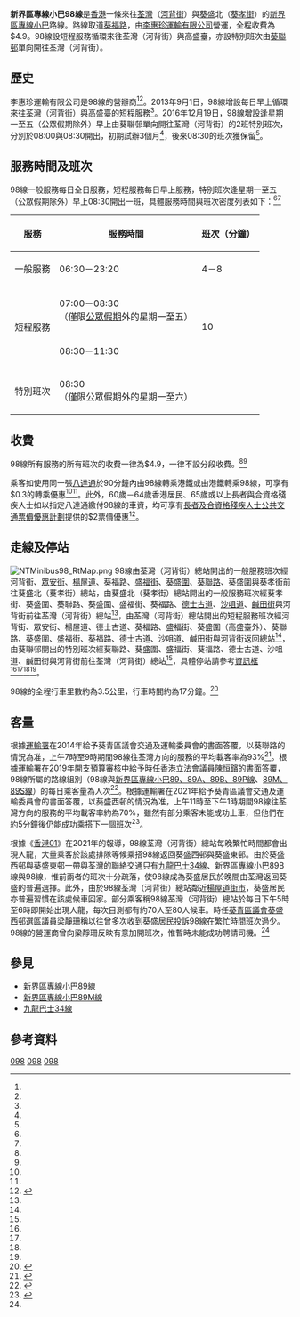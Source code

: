 {{noteTA
|G1=Transport
|G2=Unit
}}
{{Infobox bus route
| image = VL1907 New Territories 98 23-06-2020.jpg
| caption = 駛往荃灣的98線小巴
| number = 新界區專線小巴98線
| operator = [[李惠珍運輸有限公司|李惠珍運輸有限公司]]
| start = [[荃灣|荃灣]]（[[河背街|河背街]]）
| via = [[葵福路|葵福路]]<br>[[葵盛邨|葵盛]]
| end = [[葵盛|葵盛]]北（[[葵孝街|葵孝街]]）
| length = 3.5公里
| time = 17分鐘
| level = 06:30－23:20
| frequency = 4分鐘－8分鐘
| fare = $4.9
| 主要競爭交通 = [[九龍巴士34線|九龍巴士34線]]<br>[[新界區專線小巴89線|新界區專線小巴89B線]]
| map_name = 停站{{anchor|停站}}
| map = {{Routemap
|title bg color=#F9F9F9
|title color=#000000
|collapsible=0
|1=
KBHFa~~[[河背街|河背街]]（[[天佑小學|天佑小學]]）
\BS2+l\BS2+r\
[[沙咀道|沙咀道]]（[[寶石大廈|寶石大廈]]）! !\BHF(R)g\BHF(L)f\~~[[楊屋道|楊屋道]]（[[香港明愛|明愛]]賽馬會荃灣診所）
沙咀道（[[尚翠苑|尚翠苑]]翠湖閣）! !\BHF(R)g\STRf\
\BS2l\BS2r\
BHF~~[[葵福路|葵福路]]（[[晉昇工廠大廈|晉昇工廠大廈]]）
\BS2+l\BS2+r\
\STRg\BHF(L)f\~~[[盛福街|盛福街]]（[[中華傳道會李賢堯紀念中學|中華傳道會李賢堯紀念中學]]）
[[葵聯路|葵聯路]]（[[葵盛邨|葵盛西邨]]第7座）! !\BHF(R)g\BHF(L)f\~~葵聯路（葵盛西邨第6座）
\BS2l\BS2r\
BHF~~葵聯路（[[月海灣|月海灣]]）
BHF~~葵聯路（葵盛東邨盛強樓）
BHF~~葵盛圍（[[基督教青年會|基督教青年會]]）
BHF~~葵盛圍（葵盛東邨盛和樓）
BHF~~葵盛圍（葵盛東邨盛安樓）
BHF~~[[葵孝街|葵孝街]]（葵盛東邨盛國樓）
BHF~~葵孝街（葵盛東邨盛家樓）
KBHFe~~葵盛（葵孝街）小巴總站
}}
<center>註：上圖適用於全日服務之主班次</center>
{{Routemap
|title bg color=#F9F9F9
|title color=#000000
|collapsible=0
|1=
KBHFa~~河背街（天佑小學）
\BS2+l\BS2+r\
沙咀道（寶石大廈）! !\BHF(R)g\BHF(L)f\~~楊屋道（明愛賽馬會荃灣診所）
沙咀道（尚翠苑翠湖閣）! !\BHF(R)g\STRf\
\BS2l\BS2r\
BHF~~葵福路（晉昇工廠大廈）
\BS2+l\BS2+r\
\STRg\BHF(L)f\~~盛福街（中華傳道會李賢堯紀念中學）
\BS2l\BS2r\
BHF~~葵盛圍（葵盛西邨第6座）
\BS2+l\BS2+r\
葵聯路（葵盛西邨第6座）! !\BHF(R)g\INT(L)f\~~葵盛圍（[[高盛臺|高盛臺]]第1座）
葵聯路（月海灣）! !\BHF(R)g\BHF(L)f\~~葵盛圍（葵盛東邨盛安樓）
葵聯路（葵盛東邨盛強樓）! !\BHF(R)g\BHF(L)f\~~葵盛圍（葵盛東邨盛和樓）
\STRg\BHF(L)f\~~葵盛圍（基督教青年會）
\STRl\STRr\
}}
<center>註：上圖只適用於每日上午提供服務的循環班次，而“[[File:BSicon_INT(L)f.svg|20px]]”圖示代表相關服務的循環點</center>
| 特別班次 = 荃灣（河背街）↺高盛臺
| 特別班次服務時間 = 星期一至五（[[香港節日與公眾假期|公眾假期]]除外）：<br>07:00－11:30<br>星期六、日及公眾假期：<br>08:30－11:30<hr>（10分鐘一班）
| 特別班次二 = 葵盛（[[葵聯邨|葵聯邨]]）→荃灣（河背街）
| 特別班次服務時間二 = 星期一至五（公眾假期除外）：<br>08:30（只開一班）
| notes = '''路線資訊與停站參考資料'''：<ref name="route-normal"/><ref name="route-special"/><ref name="stops-twks"/><ref name="stops-kstw"/><ref name="stops-hpt"/><ref name="hk01-2021"/>
}}
'''新界區專線小巴98線'''是[[香港|香港]]一條來往[[荃灣|荃灣]]（[[河背街|河背街]]）與[[葵盛邨|葵盛]]北（[[葵孝街|葵孝街]]）的[[新界區小巴路線列表|新界區]][[香港小型巴士|專線小巴]]路線。路線取道[[葵福路|葵福路]]，由[[李惠珍運輸有限公司|李惠珍運輸有限公司]]營運，全程收費為$4.9。98線設短程服務循環來往荃灣（河背街）與高盛臺，亦設特別班次由[[葵聯邨|葵聯邨]]單向開往荃灣（河背街）。

==歷史==
李惠珍運輸有限公司是98線的營辦商<ref name="route-normal"/><ref name="route-special"/>。2013年9月1日，98線增設每日早上循環來往荃灣（河背街）與高盛臺的短程服務<ref name="td-2013"/>。2016年12月19日，98線增設逢星期一至五（公眾假期除外）早上由葵聯邨單向開往荃灣（河背街）的2班特別班次，分別於08:00與08:30開出，初期試辦3個月<ref name="td-2016"/>，後來08:30的班次獲保留<ref name="route-normal"/>。

==服務時間及班次==
98線一般服務每日全日服務，短程服務每日早上服務，特別班次逢星期一至五（公眾假期除外）早上08:30開出一班，具體服務時間與班次密度列表如下：<ref name="route-normal"/><ref name="route-special"/>
{|class="wikitable" style="text-align: center"
!服務!!服務時間!!班次（分鐘）
|-
!一般服務
|06:30－23:20||4－8
|-
!rowspan=2|短程服務
|07:00－08:30<br>（僅限[[香港節日與公眾假期|公眾假期]]外的星期一至五）||rowspan=2|10
|-
|08:30－11:30
|-
!特別班次
|colspan=2|08:30<br>（僅限公眾假期外的星期一至六）
|}

==收費==
98線所有服務的所有班次的收費一律為$4.9，一律不設分段收費。<ref name="route-normal"/><ref name="route-special"/>

乘客如使用同一張[[八達通|八達通]]於90分鐘內由98線轉乘港鐵或由港鐵轉乘98線，可享有$0.3的轉乘優惠<ref name="route-normal"/><ref name="route-special"/>。此外，60歲－64歲香港居民、65歲或以上長者與合資格殘疾人士如以指定八達通繳付98線的車資，均可享有[[長者及合資格殘疾人士公共交通票價優惠計劃|長者及合資格殘疾人士公共交通票價優惠計劃]]提供的$2票價優惠<ref>{{cite web|url=https://www.lwb.gov.hk/tc/highlights/fare_concession/index.html|title=政府長者及合資格殘疾人士公共交通票價優惠計劃（二元優惠計劃）|date=2022-05-17|website=[[勞工及福利局|勞工及福利局]]|access-date=2022-06-15|archive-date=2021-08-21|archive-url=https://web.archive.org/web/20210821072101/https://www.lwb.gov.hk/tc/highlights/fare_concession/index.html|dead-url=no}}</ref>。

==走線及停站==
[[File:NTMinibus98_RtMap.png|thumb]]
98線由荃灣（河背街）總站開出的一般服務班次經河背街、[[眾安街|眾安街]]、[[楊屋道|楊屋道]]、葵福路、[[盛福街|盛福街]]、[[葵盛圍|葵盛圍]]、[[葵聯路|葵聯路]]、葵盛圍與葵孝街前往葵盛北（葵孝街）總站，由葵盛北（葵孝街）總站開出的一般服務班次經葵孝街、葵盛圍、葵聯路、葵盛圍、盛福街、葵福路、[[德士古道|德士古道]]、[[沙咀道|沙咀道]]、[[鹹田街|鹹田街]]與河背街前往荃灣（河背街）總站<ref name="route-normal"/>，由荃灣（河背街）總站開出的短程服務班次經河背街、眾安街、楊屋道、德士古道、葵福路、盛福街、葵盛圍（高盛臺外）、葵聯路、葵盛圍、盛福街、葵福路、德士古道、沙咀道、鹹田街與河背街返回總站<ref name="route-special"/>，由葵聯邨開出的特別班次經葵聯路、葵盛圍、盛福街、葵福路、德士古道、沙咀道、鹹田街與河背街前往荃灣（河背街）總站<ref name="route-normal"/>，具體停站請參考[[#停站|資訊框]]<ref name="stops-twks"/><ref name="stops-kstw"/><ref name="stops-hpt"/><ref name="hk01-2021"/>。

98線的全程行車里數約為3.5公里，行車時間約為17分鐘。<ref>{{cite web|url=https://drive.google.com/file/d/1rnC3Wz7UWumRlJgjpURGb_VhfmY18V7B/view?usp=drivesdk|title=N.T. PLB (Scheduled) Service Route No. 98|publisher=SCHEDULE OF SERVICE|date=2019-06-16|access-date=2022-06-28|archive-date=2022-06-28|archive-url=https://web.archive.org/web/20220628081151/https://drive.google.com/file/d/1rnC3Wz7UWumRlJgjpURGb_VhfmY18V7B/view?usp=drivesdk}}</ref>

==客量==
根據[[運輸署|運輸署]]在2014年給予葵青區議會交通及運輸委員會的書面答覆，以葵聯路的情況為准，上午7時至9時期間98線往荃灣方向的服務的平均載客率為93%<ref>{{cite web|dead-url=no|work=運輸署|publisher=[[葵青區議會|葵青區議會]]交通及運輸委員會|url=https://www.districtcouncils.gov.hk/kwt/doc/2012_2015/common/committee_meetings_doc/TTC/6030/20a.pdf|title=交通及運輸文件第20a/2014號|access-date=2022-06-13|archive-date=2022-06-13|archive-url=https://web.archive.org/web/20220613110855/https://www.districtcouncils.gov.hk/kwt/doc/2012_2015/common/committee_meetings_doc/TTC/6030/20a.pdf}}</ref>。根據運輸署在2019年開支預算審核中給予時任[[香港立法會|香港立法會]]議員[[陳恒鑌|陳恒鑌]]的書面答覆，98線所屬的路線組別（98線與[[新界區專線小巴89線|新界區專線小巴89、89A、89B、89P線]]、[[新界區專線小巴89M線|89M、89S線]]）的每日乘客量為{{nts|30300}}人次<ref>{{cite web|dead-url=no|work=[[運輸及房屋局|運輸及房屋局]]|publisher=[[香港立法會|香港立法會]]|url=https://www.legco.gov.hk/yr18-19/chinese/fc/fc/w_q/thb-t-c.pdf|title=財務委員會審核二零一九至二零年度開支預算管制人員的答覆|access-date=2022-06-13|archive-date=2021-03-23|archive-url=https://web.archive.org/web/20210323142230/https://www.legco.gov.hk/yr18-19/chinese/fc/fc/w_q/thb-t-c.pdf}}</ref>。根據運輸署在2021年給予葵青區議會交通及運輸委員會的書面答覆，以葵盛西邨的情況為准，上午11時至下午1時期間98線往荃灣方向的服務的平均載客率約為70%，雖然有部分乘客未能成功上車，但他們在約5分鐘後仍能成功乘搭下一個班次<ref>{{cite web|dead-url=no|work=運輸署|publisher=葵青區議會交通及運輸委員會|url=https://www.districtcouncils.gov.hk/kwt/doc/2020_2023/tc/committee_meetings_doc/TTC/20292/42a_D_2021.pdf|title=交通及運輸文件第42a/D/2021號|access-date=2022-06-13|archive-date=2022-06-13|archive-url=https://web.archive.org/web/20220613110947/https://www.districtcouncils.gov.hk/kwt/doc/2020_2023/tc/committee_meetings_doc/TTC/20292/42a_D_2021.pdf}}</ref>。

根據《[[香港01|香港01]]》在2021年的報導，98線荃灣（河背街）總站每晚繁忙時間都會出現人龍，大量乘客於該處排隊等候乘搭98線返回葵盛西邨與葵盛東邨。由於葵盛西邨與葵盛東邨一帶與荃灣的聯絡交通只有[[九龍巴士34線|九龍巴士34線]]、新界區專線小巴89B線與98線，惟前兩者的班次十分疏落，使98線成為葵盛居民於晚間由荃灣返回葵盛的普遍選擇。此外，由於98線荃灣（河背街）總站鄰近[[楊屋道街市|楊屋道街市]]，葵盛居民亦普遍習慣在該處候車回家。部分乘客稱98線荃灣（河背街）總站於每日下午5時至6時即開始出現人龍，每次目測都有約70人至80人候車。時任[[葵青區議會|葵青區議會]][[葵盛西邨_(選區)|葵盛西邨選區]]議員[[梁靜珊|梁靜珊]]稱以往曾多次收到葵盛居民投訴98線在繁忙時間班次過少。98線的營運商曾向梁靜珊反映有意加開班次，惟暫時未能成功聘請司機。<ref name="hk01-2021"/>

==參見==
{{commons category|New Territories Public Light Bus Route 98}}
*[[新界區專線小巴89線|新界區專線小巴89線]]
*[[新界區專線小巴89M線|新界區專線小巴89M線]]
*[[九龍巴士34線|九龍巴士34線]]

==參考資料==
{{reflist|30em|refs=
<ref name="route-normal">{{cite web|dead-url=no|website=運輸署|date=2019-06-16|url=https://h2-app-rr.hkemobility.gov.hk/ris_page/get_gmb_detail.php?route_id=2335&lang=TC|title=新界區專線小巴路線第98號　荃灣（河背街）<->葵盛北（葵孝街）|access-date=2022-06-13|archive-date=2022-06-13|archive-url=https://web.archive.org/web/20220613095747/https://h2-app-rr.hkemobility.gov.hk/ris_page/get_gmb_detail.php?route_id=2335&lang=TC}}</ref>
<ref name="route-special">{{cite web|dead-url=no|website=運輸署|date=2019-06-16|url=https://h2-app-rr.hkemobility.gov.hk/ris_page/get_gmb_detail.php?route_id=2699&lang=TC|title=新界區專線小巴路線第98號　荃灣（河背街）>高盛臺（循環線）|access-date=2022-06-13|archive-date=2022-06-13|archive-url=https://web.archive.org/web/20220613095810/https://h2-app-rr.hkemobility.gov.hk/ris_page/get_gmb_detail.php?route_id=2699&lang=TC}}</ref>
<ref name="td-2013">{{cite web|dead-url=no|website=[[運輸署|運輸署]]|date=2013-08-22|url=https://www.td.gov.hk/tc/traffic_notices/index_id_34902.html|title=新界專線小巴第98號線增設短程服務來往荃灣（河背街）至高盛臺（循環線）|access-date=2022-06-13|archive-date=2022-02-08|archive-url=https://web.archive.org/web/20220208180810/https://www.td.gov.hk/tc/traffic_notices/index_id_34902.html}}</ref>
<ref name="td-2016">{{cite web|dead-url=no|website=運輸署|date=2016-12-14|url=https://www.td.gov.hk/tc/traffic_notices/index_id_47795.html|title=試辦新界專線小巴第98號線特別班次|access-date=2022-06-13|archive-date=2022-01-11|archive-url=https://web.archive.org/web/20220111060343/https://www.td.gov.hk/tc/traffic_notices/index_id_47795.html}}</ref>
<ref name="hk01-2021">{{cite news|url=https://www.hk01.com/18%E5%8D%80%E6%96%B0%E8%81%9E/582230/%E8%8D%83%E7%81%A3%E5%A5%87%E6%99%AF-%E5%B0%8F%E5%B7%B4%E7%AB%99%E6%99%9A%E6%99%9A%E7%8F%BE%E8%B6%85%E9%95%B7%E4%BA%BA%E9%BE%8D%E6%9C%AA%E8%A7%A3%E6%B1%BA-%E8%A1%97%E5%9D%8A-%E5%B7%B4%E5%A3%AB%E7%8F%AD%E6%AC%A1%E9%83%BD%E5%A5%BD%E7%96%8F|title=荃灣奇景｜小巴站晚晚現超長人龍未解決　街坊：巴士班次都好疏|author=曾鳳婷|date=2021-02-01|website=[[香港01|香港01]]|dead-url=no|archive-date=2022-05-05|archive-url=https://web.archive.org/web/20220505070906/https://www.hk01.com/18%E5%8D%80%E6%96%B0%E8%81%9E/582230/%E8%8D%83%E7%81%A3%E5%A5%87%E6%99%AF-%E5%B0%8F%E5%B7%B4%E7%AB%99%E6%99%9A%E6%99%9A%E7%8F%BE%E8%B6%85%E9%95%B7%E4%BA%BA%E9%BE%8D%E6%9C%AA%E8%A7%A3%E6%B1%BA-%E8%A1%97%E5%9D%8A-%E5%B7%B4%E5%A3%AB%E7%8F%AD%E6%AC%A1%E9%83%BD%E5%A5%BD%E7%96%8F}}</ref>
<ref name="stops-twks">{{cite web|dead-url=no|work=運輸署|publisher=[[Google雲端硬碟|Google雲端硬碟]]|url=https://drive.google.com/file/d/1LXs8LYfd0PBYfMhfmlpqjRxBj21OFiqE/view|title=NTGMB 98 TW to KS|access-date=2022-06-13|archive-date=2022-06-13|archive-url=https://web.archive.org/web/20220613123541/https://drive.google.com/file/d/1LXs8LYfd0PBYfMhfmlpqjRxBj21OFiqE/view}}</ref>
<ref name="stops-kstw">{{cite web|dead-url=no|work=運輸署|publisher=Google雲端硬碟|url=https://drive.google.com/file/d/1FV2Rq9jdA-wt4yRAk7UHMwH2BYHAm_hH/view|title=NTGMB 98 KS to TW|access-date=2022-06-13|archive-date=2022-06-13|archive-url=https://web.archive.org/web/20220613123522/https://drive.google.com/file/d/1FV2Rq9jdA-wt4yRAk7UHMwH2BYHAm_hH/view}}</ref>
<ref name="stops-hpt">{{cite web|dead-url=no|work=運輸署|publisher=Google雲端硬碟|url=https://drive.google.com/file/d/11Y-tdIrI7WeeuFqaIGsOUPBI1ySqHIYJ/view|title=NTGMB 98 HPT|access-date=2022-06-13|archive-date=2022-06-13|archive-url=https://web.archive.org/web/20220613123526/https://drive.google.com/file/d/11Y-tdIrI7WeeuFqaIGsOUPBI1ySqHIYJ/view}}</ref>
}}
{{荃灣區小巴路線列表}}
{{葵青區小巴路線列表}}
[[Category:新界區小巴路線|098]]
[[Category:荃灣區小巴路線|098]]
[[Category:葵青區小巴路線|098]]